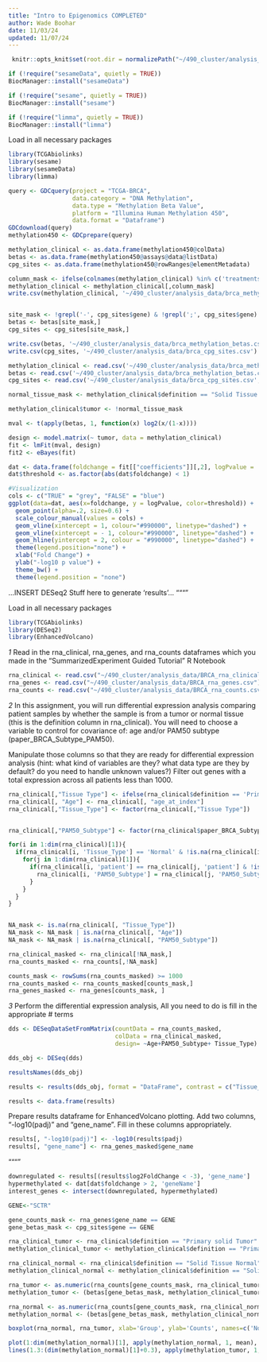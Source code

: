 ```yaml
---
title: "Intro to Epigenomics COMPLETED"
author: Wade Boohar
date: 11/03/24
updated: 11/07/24
---
```


```r
 knitr::opts_knit$set(root.dir = normalizePath("~/490_cluster/analysis_data"))
```

```r
if (!require("sesameData", quietly = TRUE))
BiocManager::install("sesameData")

if (!require("sesame", quietly = TRUE))
BiocManager::install("sesame")

if (!require("limma", quietly = TRUE))
BiocManager::install("limma")
```

Load in all necessary packages
```r
library(TCGAbiolinks)
library(sesame)
library(sesameData)
library(limma)
```

```r
query <- GDCquery(project = "TCGA-BRCA",
                  data.category = "DNA Methylation",
                  data.type = "Methylation Beta Value",
                  platform = "Illumina Human Methylation 450",
                  data.format = "Dataframe")
GDCdownload(query)
methylation450 <- GDCprepare(query)
```

```r
methylation_clinical <- as.data.frame(methylation450@colData)
betas <- as.data.frame(methylation450@assays@data@listData)
cpg_sites <- as.data.frame(methylation450@rowRanges@elementMetadata)

column_mask <- ifelse(colnames(methylation_clinical) %in% c('treatments', 'primary_site', 'disease_type'), F, T)
methylation_clinical <- methylation_clinical[,column_mask]
write.csv(methylation_clinical, '~/490_cluster/analysis_data/brca_methylation_clinical.csv')


site_mask <- !grepl('-', cpg_sites$gene) & !grepl(';', cpg_sites$gene) & !is.na(cpg_sites$gene) & complete.cases(betas)
betas <- betas[site_mask,]
cpg_sites <- cpg_sites[site_mask,]

write.csv(betas, '~/490_cluster/analysis_data/brca_methylation_betas.csv')
write.csv(cpg_sites, '~/490_cluster/analysis_data/brca_cpg_sites.csv')
```

```r
methylation_clinical <- read.csv('~/490_cluster/analysis_data/brca_methylation_clinical.csv', row.names=1)
betas <- read.csv('~/490_cluster/analysis_data/brca_methylation_betas.csv', row.names=1)
cpg_sites <- read.csv('~/490_cluster/analysis_data/brca_cpg_sites.csv', row.names=1)
```

```r
normal_tissue_mask <- methylation_clinical$definition == "Solid Tissue Normal"

methylation_clinical$tumor <- !normal_tissue_mask

mval <- t(apply(betas, 1, function(x) log2(x/(1-x))))

design <- model.matrix(~ tumor, data = methylation_clinical)
fit <- lmFit(mval, design)
fit2 <- eBayes(fit)
```

```r

dat <- data.frame(foldchange = fit[["coefficients"]][,2], logPvalue =  -log10(p.adjust(fit2[["p.value"]][,2],method='BY')), geneName = cpg_sites$gene)
dat$threshold <- as.factor(abs(dat$foldchange) < 1)

#Visualization
cols <- c("TRUE" = "grey", "FALSE" = "blue")
ggplot(data=dat, aes(x=foldchange, y = logPvalue, color=threshold)) +
  geom_point(alpha=.2, size=0.6) +
  scale_colour_manual(values = cols) +
  geom_vline(xintercept = 1, colour="#990000", linetype="dashed") + 
  geom_vline(xintercept = - 1, colour="#990000", linetype="dashed") +
  geom_hline(yintercept = 2, colour = "#990000", linetype="dashed") +
  theme(legend.position="none") +
  xlab("Fold Change") +
  ylab("-log10 p value") +
  theme_bw() +
  theme(legend.position = "none")
```

...INSERT DESeq2 Stuff here to generate 'results'...
""""

Load in all necessary packages
```r
library(TCGAbiolinks)
library(DESeq2)
library(EnhancedVolcano)
```

*1*
Read in the rna_clinical, rna_genes, and rna_counts dataframes which you made in the "SummarizedExperiment Guided Tutorial" R Notebook

```r
rna_clinical <- read.csv("~/490_cluster/analysis_data/BRCA_rna_clinical.csv")
rna_genes <- read.csv("~/490_cluster/analysis_data/BRCA_rna_genes.csv")
rna_counts <- read.csv("~/490_cluster/analysis_data/BRCA_rna_counts.csv", row.names=1)
```


*2*
In this assignment, you will run differential expression analysis comparing patient samples by whether the sample is from a tumor or normal tissue (this is the definition column in rna_clinical). You will need to choose a variable to control for covariance of: age and/or PAM50 subtype (paper_BRCA_Subtype_PAM50). 

Manipulate those columns so that they are ready for differential expression analysis (hint: what kind of variables are they? what data type are they by default? do you need to handle unknown values?) Filter out genes with a total expression across all patients less than 1000.

```r
rna_clinical[,"Tissue Type"] <- ifelse(rna_clinical$definition == 'Primary solid Tumor', 'Tumor', ifelse(rna_clinical$definition == 'Solid Tissue Normal', 'Normal', NA))
rna_clinical[, "Age"] <- rna_clinical[, "age_at_index"]
rna_clinical[,"Tissue_Type"] <- factor(rna_clinical[,"Tissue Type"])


rna_clinical[,"PAM50_Subtype"] <- factor(rna_clinical$paper_BRCA_Subtype_PAM50)

for(i in 1:dim(rna_clinical)[1]){
  if(rna_clinical[i, 'Tissue_Type'] == 'Normal' & !is.na(rna_clinical[i, 'Tissue_Type'])) {
    for(j in 1:dim(rna_clinical)[1]){
      if(rna_clinical[i, 'patient'] == rna_clinical[j, 'patient'] & !is.na(rna_clinical[j, 'PAM50_Subtype'])) {
        rna_clinical[i, 'PAM50_Subtype'] = rna_clinical[j, 'PAM50_Subtype']
      }
    }
  }
}


NA_mask <- is.na(rna_clinical[, "Tissue_Type"])
NA_mask <- NA_mask | is.na(rna_clinical[, "Age"])
NA_mask <- NA_mask | is.na(rna_clinical[, "PAM50_Subtype"])

rna_clinical_masked <- rna_clinical[!NA_mask,]
rna_counts_masked <- rna_counts[,!NA_mask]

counts_mask <- rowSums(rna_counts_masked) >= 1000
rna_counts_masked <- rna_counts_masked[counts_mask,]
rna_genes_masked <- rna_genes[counts_mask, ]

```


*3*
Perform the differential expression analysis, All you need to do is fill in the appropriate # terms
```r
dds <- DESeqDataSetFromMatrix(countData = rna_counts_masked,
                              colData = rna_clinical_masked,
                              design= ~Age+PAM50_Subtype+ Tissue_Type)

dds_obj <- DESeq(dds)

resultsNames(dds_obj)

results <- results(dds_obj, format = "DataFrame", contrast = c("Tissue_Type", "Tumor" , "Normal"))

results <- data.frame(results)
```

Prepare results dataframe for EnhancedVolcano plotting. Add two columns, "-log10(padj)" and "gene_name". Fill in these columns appropriately.
```r
results[, "-log10(padj)"] <- -log10(results$padj)
results[, "gene_name"] <- rna_genes_masked$gene_name
```

""""

```r
downregulated <- results[(results$log2FoldChange < -3), 'gene_name']
hypermethylated <- dat[dat$foldchange > 2, 'geneName']
interest_genes <- intersect(downregulated, hypermethylated)
```


```r
GENE<-"SCTR"

gene_counts_mask <- rna_genes$gene_name == GENE
gene_betas_mask <- cpg_sites$gene == GENE

rna_clinical_tumor <- rna_clinical$definition == "Primary solid Tumor"
methylation_clinical_tumor <- methylation_clinical$definition == "Primary solid Tumor"

rna_clinical_normal <- rna_clinical$definition == "Solid Tissue Normal"
methylation_clinical_normal <- methylation_clinical$definition == "Solid Tissue Normal"

rna_tumor <- as.numeric(rna_counts[gene_counts_mask, rna_clinical_tumor])
methylation_tumor <- (betas[gene_betas_mask, methylation_clinical_tumor])

rna_normal <- as.numeric(rna_counts[gene_counts_mask, rna_clinical_normal])
methylation_normal <- (betas[gene_betas_mask, methylation_clinical_normal])
```

```r
boxplot(rna_normal, rna_tumor, xlab='Group', ylab='Counts', names=c('Normal', 'Tumor'))
```


```r
plot(1:dim(methylation_normal)[1], apply(methylation_normal, 1, mean), col='blue', type='h', lwd=3, ylab='Average Beta', xlab='CpG sites')
lines(1.3:(dim(methylation_normal)[1]+0.3), apply(methylation_tumor, 1, mean), col='red', type='h', lwd=3)
```

